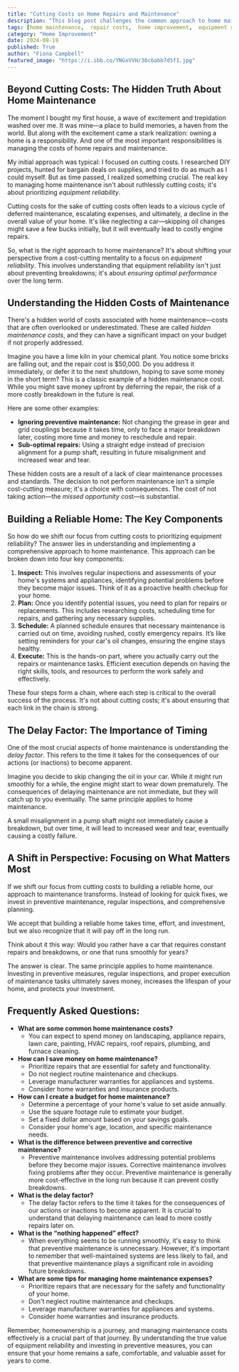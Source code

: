 ```yaml
---
title: "Cutting Costs on Home Repairs and Maintenance"
description: "This blog post challenges the common approach to home maintenance by emphasizing the importance of equipment reliability over cost-cutting. It explains the hidden costs of deferred maintenance and outlines a four-step approach to ensure a reliable home. "
tags: [home maintenance,  repair costs,  home improvement,  equipment reliability,  preventive maintenance,  home inspection,  home ownership,  budget,  DIY,  home warranty,  home insurance]
category: "Home Improvement"
date: 2024-08-19
published: True
author: "Fiona Campbell"
featured_image: "https://i.ibb.co/YNGxVVH/38c6abb7d5f1.jpg"
---
```


##  Beyond Cutting Costs: The Hidden Truth About Home Maintenance

The moment I bought my first house, a wave of excitement and trepidation washed over me. It was mine—a place to build memories, a haven from the world. But along with the excitement came a stark realization: owning a home is a responsibility. And one of the most important responsibilities is managing the costs of home repairs and maintenance. 

My initial approach was typical: I focused on cutting costs.  I researched DIY projects, hunted for bargain deals on supplies, and tried to do as much as I could myself. But as time passed, I realized something crucial.  The real key to managing home maintenance isn't about ruthlessly cutting costs; it's about prioritizing *equipment reliability*. 

Cutting costs for the sake of cutting costs often leads to a vicious cycle of deferred maintenance, escalating expenses, and ultimately, a decline in the overall value of your home. It's like neglecting a car—skipping oil changes might save a few bucks initially, but it will eventually lead to costly engine repairs. 

So, what is the right approach to home maintenance? It's about shifting your perspective from a cost-cutting mentality to a focus on *equipment reliability*.  This involves understanding that equipment reliability isn't just about preventing breakdowns; it's about *ensuring optimal performance* over the long term. 

## Understanding the Hidden Costs of Maintenance

There's a hidden world of costs associated with home maintenance—costs that are often overlooked or underestimated. These are called *hidden maintenance costs*, and they can have a significant impact on your budget if not properly addressed.

Imagine you have a lime kiln in your chemical plant. You notice some bricks are falling out, and the repair cost is $50,000. Do you address it immediately, or defer it to the next shutdown, hoping to save some money in the short term?  This is a classic example of a hidden maintenance cost.  While you might save money upfront by deferring the repair, the risk of a more costly breakdown in the future is real.  

Here are some other examples:

* **Ignoring preventive maintenance:**  Not changing the grease in gear and grid couplings because it takes time, only to face a major breakdown later, costing more time and money to reschedule and repair.
* **Sub-optimal repairs:**  Using a straight edge instead of precision alignment for a pump shaft, resulting in future misalignment and increased wear and tear. 

These hidden costs are a result of a lack of clear maintenance processes and standards.  The decision to not perform maintenance isn't a simple cost-cutting measure; it's a choice with consequences.  The cost of not taking action—the *missed opportunity* cost—is substantial.  

## Building a Reliable Home: The Key Components 

So how do we shift our focus from cutting costs to prioritizing equipment reliability? The answer lies in understanding and implementing a comprehensive approach to home maintenance. This approach can be broken down into four key components:

1. **Inspect:**  This involves regular inspections and assessments of your home's systems and appliances, identifying potential problems before they become major issues. Think of it as a proactive health checkup for your home. 
2. **Plan:**  Once you identify potential issues, you need to plan for repairs or replacements. This includes researching costs, scheduling time for repairs, and gathering any necessary supplies. 
3. **Schedule:**  A planned schedule ensures that necessary maintenance is carried out on time, avoiding rushed, costly emergency repairs. It’s like setting reminders for your car's oil changes, ensuring the engine stays healthy. 
4. **Execute:**  This is the hands-on part, where you actually carry out the repairs or maintenance tasks.  Efficient execution depends on having the right skills, tools, and resources to perform the work safely and effectively. 

These four steps form a chain, where each step is critical to the overall success of the process. It's not about cutting costs; it's about ensuring that each link in the chain is strong. 

## The Delay Factor: The Importance of Timing

One of the most crucial aspects of home maintenance is understanding the *delay factor*.  This refers to the time it takes for the consequences of our actions (or inactions) to become apparent. 

Imagine you decide to skip changing the oil in your car. While it might run smoothly for a while, the engine might start to wear down prematurely.  The consequences of delaying maintenance are not immediate, but they will catch up to you eventually.  The same principle applies to home maintenance.  

A small misalignment in a pump shaft might not immediately cause a breakdown, but over time, it will lead to increased wear and tear, eventually causing a costly failure. 

##  A Shift in Perspective:  Focusing on What Matters Most

If we shift our focus from cutting costs to building a reliable home, our approach to maintenance transforms. Instead of looking for quick fixes, we invest in preventive maintenance, regular inspections, and comprehensive planning.  

We accept that building a reliable home takes time, effort, and investment, but we also recognize that it will pay off in the long run.  

Think about it this way:  Would you rather have a car that requires constant repairs and breakdowns, or one that runs smoothly for years? 

The answer is clear. The same principle applies to home maintenance.  Investing in preventive measures, regular inspections, and proper execution of maintenance tasks ultimately saves money, increases the lifespan of your home, and protects your investment. 

## Frequently Asked Questions:  

* **What are some common home maintenance costs?** 
  * You can expect to spend money on landscaping, appliance repairs, lawn care, painting, HVAC repairs, roof repairs, plumbing, and furnace cleaning. 
* **How can I save money on home maintenance?**
   * Prioritize repairs that are essential for safety and functionality.
   * Do not neglect routine maintenance and checkups.
   * Leverage manufacturer warranties for appliances and systems.
   * Consider home warranties and insurance products.
* **How can I create a budget for home maintenance?**
   * Determine a percentage of your home's value to set aside annually.
   *  Use the square footage rule to estimate your budget.
   * Set a fixed dollar amount based on your savings goals. 
   *  Consider your home's age, location, and specific maintenance needs.
* **What is the difference between preventive and corrective maintenance?** 
    * Preventive maintenance involves addressing potential problems before they become major issues. Corrective maintenance involves fixing problems after they occur. Preventive maintenance is generally more cost-effective in the long run because it can prevent costly breakdowns. 
* **What is the delay factor?**
   * The delay factor refers to the time it takes for the consequences of our actions or inactions to become apparent.  It is crucial to understand that delaying maintenance can lead to more costly repairs later on.  
* **What is the “nothing happened” effect?**
   * When everything seems to be running smoothly, it's easy to think that preventive maintenance is unnecessary.  However, it's important to remember that well-maintained systems are less likely to fail, and that preventive maintenance plays a significant role in avoiding future breakdowns.  
* **What are some tips for managing home maintenance expenses?** 
   * Prioritize repairs that are necessary for the safety and functionality of your home.
   *  Don't neglect routine maintenance and checkups.
   *  Leverage manufacturer warranties for appliances and systems.
   *  Consider home warranties and insurance products. 

Remember, homeownership is a journey, and managing maintenance costs effectively is a crucial part of that journey. By understanding the true value of equipment reliability and investing in preventive measures, you can ensure that your home remains a safe, comfortable, and valuable asset for years to come. 